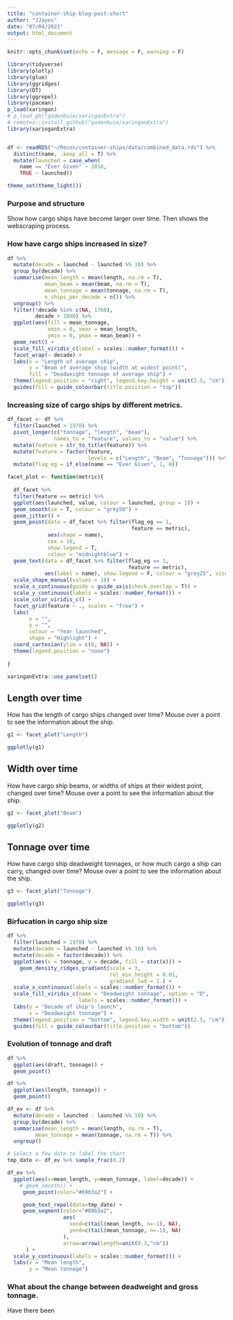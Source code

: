 ```yaml
---
title: "container-ship-blog-post-short"
author: "JJayes"
date: "07/04/2021"
output: html_document
---
```


```r
knitr::opts_chunk$set(echo = F, message = F, warning = F)

library(tidyverse)
library(plotly)
library(glue)
library(ggridges)
library(DT)
library(ggrepel)
library(pacman)
p_load(xaringan)
# p_load_gh("gadenbuie/xaringanExtra")
# remotes::install_github("gadenbuie/xaringanExtra")
library(xaringanExtra)


df <- readRDS("~/Recon/container-ships/data/combined_data.rds") %>% 
  distinct(name, .keep_all = T) %>% 
  mutate(launched = case_when(
    name == "Ever Given" ~ 2018,
    TRUE ~ launched))

theme_set(theme_light())
```

### Purpose and structure

Show how cargo ships have become larger over time. Then shows the webscraping process.

### How have cargo ships increased in size?

```r

df %>% 
  mutate(decade = launched - launched %% 10) %>% 
  group_by(decade) %>% 
  summarise(mean_length = mean(length, na.rm = T),
            mean_beam = mean(beam, na.rm = T),
            mean_tonnage = mean(tonnage, na.rm = T),
            n_ships_per_decade = n()) %>% 
  ungroup() %>% 
  filter(!decade %in% c(NA, 1760),
         decade > 1860) %>% 
  ggplot(aes(fill = mean_tonnage, 
             xmin = 0, xmax = mean_length,
             ymin = 0, ymax = mean_beam)) +
  geom_rect() +
  scale_fill_viridis_c(label = scales::number_format()) +
  facet_wrap(~ decade) +
  labs(x = "Length of average ship",
       y = "Beam of average ship (width at widest point)",
       fill = "Deadweight tonnage of average ship") +
  theme(legend.position = "right", legend.key.height = unit(2.5, "cm")) +
  guides(fill = guide_colourbar(title.position = "top"))

```


### Increasing size of cargo ships by different metrics.

```r

df_facet <- df %>% 
  filter(launched > 1970) %>%
  pivot_longer(c("tonnage", "length", "beam"),
               names_to = "feature", values_to = "value") %>% 
  mutate(feature = str_to_title(feature)) %>% 
  mutate(feature = factor(feature, 
                          levels = c("Length", "Beam", "Tonnage"))) %>% 
  mutate(flag_eg = if_else(name == "Ever Given", 1, 0))

facet_plot <- function(metric){
  
  df_facet %>% 
  filter(feature == metric) %>% 
  ggplot(aes(launched, value, colour = launched, group = 1)) +
  geom_smooth(se = T, colour = "grey50") +
  geom_jitter() +
  geom_point(data = df_facet %>% filter(flag_eg == 1,
                                        feature == metric),
             aes(shape = name),
             cex = 10,
             show.legend = T,
             colour = "midnightblue") +
  geom_text(data = df_facet %>% filter(flag_eg == 1,
                                       feature == metric),
            aes(label = name), show.legend = F, colour = "grey25", size = 6) +
  scale_shape_manual(values = 18) +
  scale_x_continuous(guide = guide_axis(check.overlap = T)) +
  scale_y_continuous(labels = scales::number_format()) +
  scale_color_viridis_c() +
  facet_grid(feature ~ ., scales = "free") +
  labs(
       x = "",
       y = "",
       colour = "Year launched",
       shape = "Highlight") +
  coord_cartesian(ylim = c(0, NA)) +
  theme(legend.position = "none")
  
} 

```



```r
xaringanExtra::use_panelset()
```

::::: {.panelset}

::: {.panel}

## Length over time {.panel-name}

How has the length of cargo ships changed over time?
Mouse over a point to see the information about the ship.

```r
g1 <- facet_plot("Length")

ggplotly(g1)
```


:::

::: {.panel}

## Width over time {.panel-name}

How have cargo ship beams, or widths of ships at their widest point, changed over time?
Mouse over a point to see the information about the ship.

```r
g2 <- facet_plot("Beam")

ggplotly(g2)

```


:::

::: {.panel}

## Tonnage over time {.panel-name}

How have cargo ship deadweight tonnages, or how much cargo a ship can carry, changed over time?
Mouse over a point to see the information about the ship.

```r
g3 <- facet_plot("Tonnage")

ggplotly(g3)
```


:::

:::::

### Birfucation in cargo ship size

```r

df %>% 
  filter(launched > 1970) %>% 
  mutate(decade = launched - launched %% 10) %>% 
  mutate(decade = factor(decade)) %>% 
  ggplot(aes(x = tonnage, y = decade, fill = stat(x))) +
    geom_density_ridges_gradient(scale = 3, 
                                 rel_min_height = 0.01, 
                                 gradient_lwd = 1.) +
  scale_x_continuous(labels = scales::number_format()) +
  scale_fill_viridis_c(name = "Deadweight tonnage", option = "D",
                       labels = scales::number_format()) +
  labs(y = "Decade of ship's launch",
       x = "Deadweight tonnage") +
  theme(legend.position = "bottom", legend.key.width = unit(2.5, "cm")) +
  guides(fill = guide_colourbar(title.position = "bottom"))

```

### Evolution of tonnage and draft

```r

df %>% 
  ggplot(aes(draft, tonnage)) +
  geom_point()

df %>% 
  ggplot(aes(length, tonnage)) +
  geom_point()

```

```r
df_ev <- df %>% 
  mutate(decade = launched - launched %% 10) %>% 
  group_by(decade) %>% 
  summarise(mean_length = mean(length, na.rm = T),
         mean_tonnage = mean(tonnage, na.rm = T)) %>% 
  ungroup() 

# Select a few date to label the chart
tmp_date <- df_ev %>% sample_frac(0.2)

df_ev %>% 
  ggplot(aes(x=mean_length, y=mean_tonnage, label=decade)) +
    # geom_smooth() +
     geom_point(color="#69b3a2") +

     geom_text_repel(data=tmp_date) +
     geom_segment(color="#69b3a2", 
                  aes(
                    xend=c(tail(mean_length, n=-1), NA), 
                    yend=c(tail(mean_tonnage, n=-1), NA)
                  ),
                  arrow=arrow(length=unit(0.3,"cm"))
      ) +
  scale_y_continuous(labels = scales::number_format()) +
  labs(x = "Mean length",
       y = "Mean tonnage")

```

### What about the change between deadweight and gross tonnage.

Have there been 